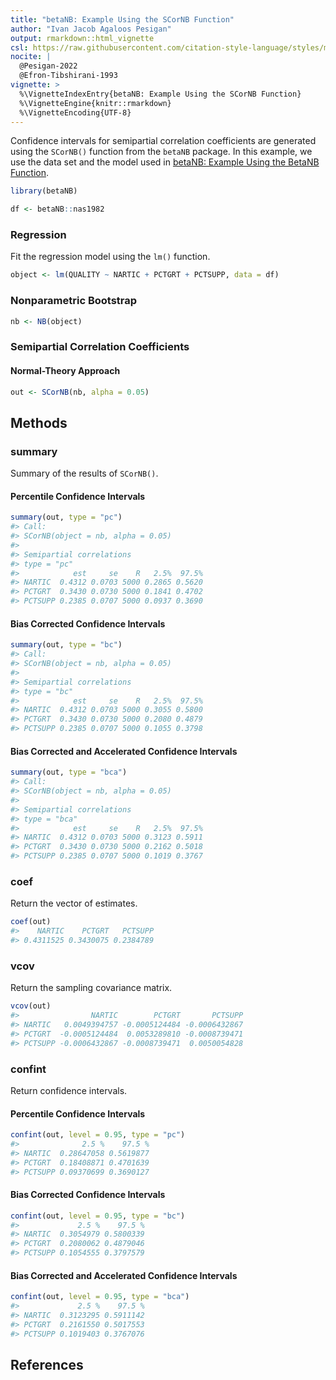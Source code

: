 ```yaml
---
title: "betaNB: Example Using the SCorNB Function"
author: "Ivan Jacob Agaloos Pesigan"
output: rmarkdown::html_vignette
csl: https://raw.githubusercontent.com/citation-style-language/styles/master/apa.csl
nocite: |
  @Pesigan-2022
  @Efron-Tibshirani-1993
vignette: >
  %\VignetteIndexEntry{betaNB: Example Using the SCorNB Function}
  %\VignetteEngine{knitr::rmarkdown}
  %\VignetteEncoding{UTF-8}
---
```




Confidence intervals for
semipartial correlation coefficients
are generated using
the `SCorNB()` function from the `betaNB` package.
In this example,
we use the data set and the model used in
[betaNB: Example Using the BetaNB Function](example-beta-nb.html).


``` r
library(betaNB)
```




``` r
df <- betaNB::nas1982
```

### Regression

Fit the regression model using the `lm()` function.


``` r
object <- lm(QUALITY ~ NARTIC + PCTGRT + PCTSUPP, data = df)
```

### Nonparametric Bootstrap


``` r
nb <- NB(object)
```

### Semipartial Correlation Coefficients

#### Normal-Theory Approach


``` r
out <- SCorNB(nb, alpha = 0.05)
```

## Methods

### summary

Summary of the results of `SCorNB()`.

#### Percentile Confidence Intervals


``` r
summary(out, type = "pc")
#> Call:
#> SCorNB(object = nb, alpha = 0.05)
#> 
#> Semipartial correlations
#> type = "pc"
#>            est     se    R   2.5%  97.5%
#> NARTIC  0.4312 0.0703 5000 0.2865 0.5620
#> PCTGRT  0.3430 0.0730 5000 0.1841 0.4702
#> PCTSUPP 0.2385 0.0707 5000 0.0937 0.3690
```

#### Bias Corrected Confidence Intervals


``` r
summary(out, type = "bc")
#> Call:
#> SCorNB(object = nb, alpha = 0.05)
#> 
#> Semipartial correlations
#> type = "bc"
#>            est     se    R   2.5%  97.5%
#> NARTIC  0.4312 0.0703 5000 0.3055 0.5800
#> PCTGRT  0.3430 0.0730 5000 0.2080 0.4879
#> PCTSUPP 0.2385 0.0707 5000 0.1055 0.3798
```

#### Bias Corrected and Accelerated Confidence Intervals


``` r
summary(out, type = "bca")
#> Call:
#> SCorNB(object = nb, alpha = 0.05)
#> 
#> Semipartial correlations
#> type = "bca"
#>            est     se    R   2.5%  97.5%
#> NARTIC  0.4312 0.0703 5000 0.3123 0.5911
#> PCTGRT  0.3430 0.0730 5000 0.2162 0.5018
#> PCTSUPP 0.2385 0.0707 5000 0.1019 0.3767
```

### coef

Return the vector of estimates.


``` r
coef(out)
#>    NARTIC    PCTGRT   PCTSUPP 
#> 0.4311525 0.3430075 0.2384789
```

### vcov

Return the sampling covariance matrix.


``` r
vcov(out)
#>                NARTIC        PCTGRT       PCTSUPP
#> NARTIC   0.0049394757 -0.0005124484 -0.0006432867
#> PCTGRT  -0.0005124484  0.0053289810 -0.0008739471
#> PCTSUPP -0.0006432867 -0.0008739471  0.0050054828
```

### confint

Return confidence intervals.

#### Percentile Confidence Intervals


``` r
confint(out, level = 0.95, type = "pc")
#>              2.5 %    97.5 %
#> NARTIC  0.28647058 0.5619877
#> PCTGRT  0.18408871 0.4701639
#> PCTSUPP 0.09370699 0.3690127
```

#### Bias Corrected Confidence Intervals


``` r
confint(out, level = 0.95, type = "bc")
#>             2.5 %    97.5 %
#> NARTIC  0.3054979 0.5800339
#> PCTGRT  0.2080062 0.4879046
#> PCTSUPP 0.1054555 0.3797579
```

#### Bias Corrected and Accelerated Confidence Intervals


``` r
confint(out, level = 0.95, type = "bca")
#>             2.5 %    97.5 %
#> NARTIC  0.3123295 0.5911142
#> PCTGRT  0.2161550 0.5017553
#> PCTSUPP 0.1019403 0.3767076
```

## References
